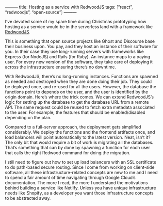 ———
title: Hosting as a service with RedwoodJS
tags: [“react”, “redwoodjs”, “open-source”]
———

I’ve devoted some of my spare time during Christmas prototyping how hosting as a service would be in the serverless land with a framework like [RedwoodJS](https://redwoodjs.com).

This is something that open source projects like Ghost and Discourse base their business upon. You pay, and they host an instance of their software for you. In their case they use long-running servers with frameworks like Express (for NodeJS) and Rails (for Ruby). An instance maps to a paying user. For every new version of the software, they take care of deploying it across the infrastructure ensuring there’s no downtime.

With RedwoodJS, there’s no long-running instances. Functions are spawned as needed and destroyed when they are done doing their job. They could be deployed once, and re-used for all the users. However, the database the functions point to depends on the user, and the user is identified by the origin domain. Here’s where the trick comes. We can extend RedwoodJS’s logic for setting up the database to get the database URL from a remote API. The same request could be reused to fetch extra metadata associated to the user. For example, the features that should be enabled/disabled depending on the plan.

Compared to a full-server approach, 
the deployment gets simplified considerably. 
We deploy the functions and the frontend artifacts once, 
and load balancers will point automatically to the latest version. Neat, 
isn’t it? 
The only bit that would require a bit of work is migrating all the databases. 
That’s something that can by done by spawning a function for each user that calls the right Redwood command for doing the migration.

I still need to figure out how to set up load balancers with an SSL certificate to do path-based secure routing. Since I come from working on client-side software, all these infrastructure-related concepts are new to me and I need to spend a fair amount of time navigating through Google Cloud’s documentation. 
The more I read, 
the more I understand the motivations behind building a service like Netlify.
Unless you have unique infrastructure needs like Shopify,
as a developer you want those infrastructure concepts to be abstracted away.